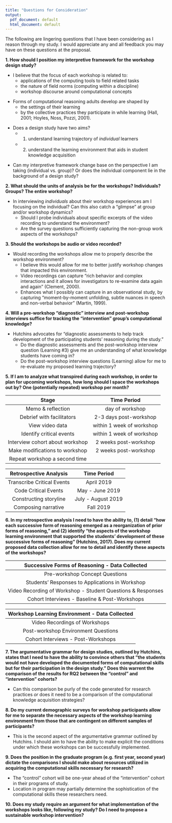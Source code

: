```yaml
---
title: "Questions for Consideration"
output:
  pdf_document: default
  html_document: default
---
```


The following are lingering questions that I have been considering as I reason through my study. I would appreciate any and all feedback you may have on these questions at the proposal. 

\vspace{0.2cm}

__1. How should I position my interpretive framework for the workshop design study?__     

- I believe that the focus of each workshop is related to:  
    * applications of the computing tools to field related tasks  
    * the nature of field norms (computing within a discipline)  
    * workshop discourse around computational concepts    

\vspace{0.5cm}

- Forms of computational reasoning adults develop are shaped by
    * the settings of their learning  
    * by the collective practices they participate in while learning (Hall, 2001; Hoyles, Noss, Pozzi, 2001).    

\vspace{0.5cm}

- Does a design study have two aims?  
    * (1) understand learning trajectory of *individual* learners   
    * (2) understand the learning environment that aids in student knowledge acquisition    

\vspace{0.5cm}

- Can my interpretive framework change base on the perspective I am taking (individual vs. group)? Or does the individual component lie in the background of a design study? 

\vspace{0.5cm}  

__2. What should the units of analysis be for the workshops? Individuals? Groups? The entire workshop?__   

- In interviewing *individuals* about their workshop experiences am I focusing on the individual? Can this also catch a "glimpse" at group and/or workshop dynamics?  
    * Should I probe individuals about specific excerpts of the video recording to understand the environment?  
    * Are the survey questions sufficiently capturing the non-group work aspects of the workshops?
    
\vspace{0.5cm}

__3. Should the workshops be audio or video recorded?__   

- Would recording the workshops allow me to properly describe the workshop environment? 
    * I believe this would allow for me to better justify workshop changes that impacted this environment.  
    * Video recordings can capture "rich behavior and complex interactions and it allows for investigators to re-examine data again and again" (Clement, 2000).   
    * Enhances what I possibly can capture in an observational study, by capturing "moment-by-moment unfolding, subtle nuances in speech and non-verbal behavior" (Martin, 1999).   

\pagebreak

__4. Will a pre-workshop "diagnostic" interview and post-workshop interviews suffice for tracking the "intervention" group's computational knowledge?__  

\vspace{0.2cm}

- Hutchins advocates for "diagnostic assessments to help track development of the participating students' reasoning during the study."  
    * Do the diagnostic assessments and the post-workshop interview question (Learning #3) give me an understanding of what knowledge students have coming in?  
    * Do the post-workshop interview questions (Learning) allow for me to re-evaluate my proposed learning trajectory?  

\vspace{0.2cm}

__5. If I am to analyze what transpired during each workshop, in order to plan for upcoming workshops, how long should I space the workshops out by? One (potentially repeated) workshop per month?__

\vspace{0.2cm}

| Stage                               | Time Period                   |  
|:----------------------------------: |:-----------------------------:|  
| Memo & reflection                   | day of workshop               |
| Debrief with facilitators           | 2-3 days post-workshop        | 
| View video data                     | within 1 week of workshop     |
| Identify critical events            | within 1 week of workshop     | 
| Interview cohort about workshop     | 2 weeks post-workshop         |   
| Make modifications to workshop      | 2 weeks post-workshop         | 
| Repeat workshop a second time       |                               |   


| Retrospective Analysis              | Time Period           |
|:----------------------------------: |:---------------------:|
| Transcribe Critical Events          | April 2019            | 
| Code Critical Events                | May - June 2019       |
| Constructing storyline              | July - August 2019    |  
| Composing narrative                 | Fall 2019             | 

\vspace{0.2cm}

__6. In my retrospective analysis I need to have the ability to, (1) detail "how each successive form of reasoning emerged as a reorganization of prior forms of reasoning," and (2) identify "the aspects of the workshop learning environment that supported the students' development of these successive forms of reasoning" (Hutchins, 2017). Does my current proposed data collection allow for me to detail and identify these aspects of the workshops?__  

\vspace{0.2cm}

| Successive Forms of Reasoning - Data Collected              |
|:-----------------------------------------------------------:|
| Pre-workshop Concept Questions                              |
| Students' Responses to Applications in Workshop             |  
| Video Recording of Workshop - Student Questions & Responses |
| Cohort Interviews - Baseline & Post-Workshops               | 


| Workshop Learning Environment - Data Collected  |
|:-----------------------------------------------:| 
| Video Recordings of Workshops                   |
| Post-workshop Environment Questions             |
| Cohort Interviews - Post-Workshops              | 

\vspace{0.2cm}

__7. The argumentative grammar for design studies, outlined by Hutchins, states that I need to have the ability to convince others that "the students would not have developed the documented forms of computational skills but for their participation in the design study." Does this warrent the comparison of the results for RQ2 between the "control" and "intervention" cohorts?__  

\vspace{0.2cm}

- Can this comparison be purly of the code generated for research practices *or* does it need to be a comparison of the computational knowledge acquisition strategies?   

\vspace{0.2cm}

__8. Do my current demographic surveys for workshop participants allow for me to separate the necessary aspects of the workshop learning environment from those that are contingent on different samples of participants?__    

\vspace{0.2cm}

- This is the second aspect of the argumentative grammar outlined by Hutchins. I should aim to have the ability to make explicit the conditions under which these workshops can be successfully implemented. 

\vspace{0.2cm}

__9. Does the position in the graduate program (e.g. first year, second year) dictate the comparisons I should make about resources utilized in acquiring the computational skills necessary for research?__  

\vspace{0.2cm}

- The "control" cohort will be one-year ahead of the "intervention" cohort in their programs of study.   
- Location in program may partially determine the sophistication of the computational skills these researchers need. 

\vspace{0.2cm}

__10. Does my study require an argument for what implementation of the workshops looks like, following my study? Do I need to propose a sustainable workshop intervention?__ 
